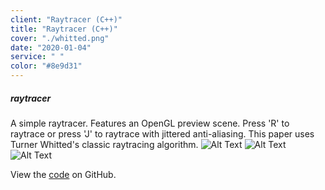 ```yaml
---
client: "Raytracer (C++)"
title: "Raytracer (C++)"
cover: "./whitted.png"
date: "2020-01-04"
service: " "
color: "#8e9d31"
---
```


##### raytracer

A simple raytracer. Features an OpenGL preview scene. Press 'R' to raytrace or
press 'J' to raytrace with jittered anti-aliasing. This paper uses Turner Whitted's classic raytracing algorithm.
![Alt Text](whitted.png "Image Title")
![Alt Text](output34.png "Image Title")
![Alt Text](https://i.imgur.com/4OHp40J.png "Image Title")

View the [code](http://github.com/sambeebe/whitted-style-raytracer "Example") on GitHub.
